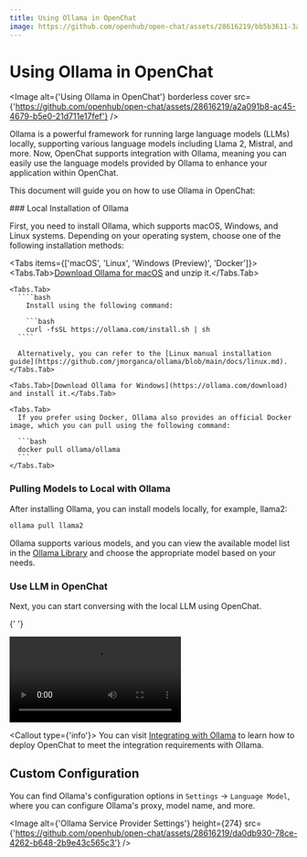 ```yaml
---
title: Using Ollama in OpenChat
image: https://github.com/openhub/open-chat/assets/28616219/bb5b3611-3aa8-4ec7-a6dc-f35a13b34d81
---
```


# Using Ollama in OpenChat

<Image
  alt={'Using Ollama in OpenChat'}
  borderless
  cover
  src={'https://github.com/openhub/open-chat/assets/28616219/a2a091b8-ac45-4679-b5e0-21d711e17fef'}
/>

Ollama is a powerful framework for running large language models (LLMs) locally, supporting various language models including Llama 2, Mistral, and more. Now, OpenChat supports integration with Ollama, meaning you can easily use the language models provided by Ollama to enhance your application within OpenChat.

This document will guide you on how to use Ollama in OpenChat:

<Steps>
  ### Local Installation of Ollama

First, you need to install Ollama, which supports macOS, Windows, and Linux systems. Depending on your operating system, choose one of the following installation methods:

  <Tabs items={['macOS', 'Linux', 'Windows (Preview)', 'Docker']}>
    <Tabs.Tab>[Download Ollama for macOS](https://ollama.com/download) and unzip it.</Tabs.Tab>

    <Tabs.Tab>
      ````bash
        Install using the following command:

        ```bash
        curl -fsSL https://ollama.com/install.sh | sh
      ````

      Alternatively, you can refer to the [Linux manual installation guide](https://github.com/jmorganca/ollama/blob/main/docs/linux.md).
    </Tabs.Tab>

    <Tabs.Tab>[Download Ollama for Windows](https://ollama.com/download) and install it.</Tabs.Tab>

    <Tabs.Tab>
      If you prefer using Docker, Ollama also provides an official Docker image, which you can pull using the following command:

      ```bash
      docker pull ollama/ollama
      ```
    </Tabs.Tab>

  </Tabs>

### Pulling Models to Local with Ollama

After installing Ollama, you can install models locally, for example, llama2:

```bash
ollama pull llama2
```

Ollama supports various models, and you can view the available model list in the [Ollama Library](https://ollama.com/library) and choose the appropriate model based on your needs.

### Use LLM in OpenChat

Next, you can start conversing with the local LLM using OpenChat.

{' '}

<Video
  height={524}
  inStep
  src="https://github.com/openhub/open-chat/assets/28616219/063788c8-9fef-4c6b-b837-96668ad6bc41"
/>

  <Callout type={'info'}>
    You can visit [Integrating with Ollama](/en/self-hosting/examples/ollama) to learn how to deploy
    OpenChat to meet the integration requirements with Ollama.
  </Callout>
</Steps>

## Custom Configuration

You can find Ollama's configuration options in `Settings` -> `Language Model`, where you can configure Ollama's proxy, model name, and more.

<Image
  alt={'Ollama Service Provider Settings'}
  height={274}
  src={'https://github.com/openhub/open-chat/assets/28616219/da0db930-78ce-4262-b648-2b9e43c565c3'}
/>
